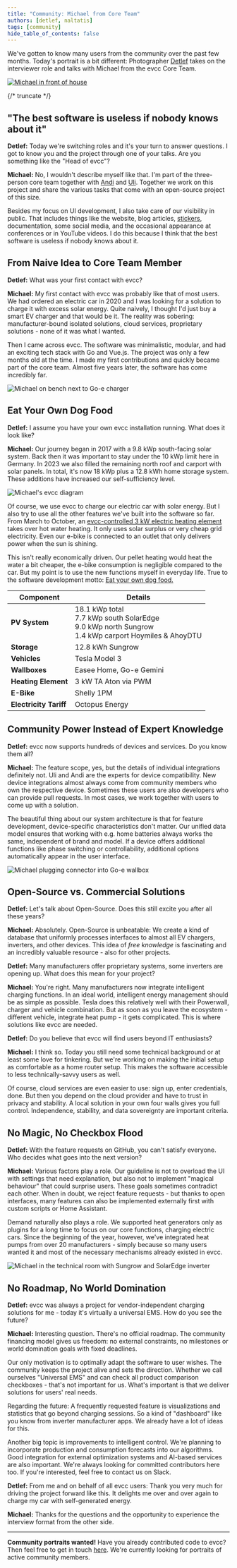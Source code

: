 ```yaml
---
title: "Community: Michael from Core Team"
authors: [detlef, naltatis]
tags: [community]
hide_table_of_contents: false
---
```


We've gotten to know many users from the community over the past few months.
Today's portrait is a bit different: Photographer [Detlef](https://hee.se) takes on the interviewer role and talks with Michael from the evcc Core Team.

[![Michael in front of house](./michael-vor-haus.webp)](/en/blog/2025/06/30/michael-vom-core-team)

{/* truncate */}

## "The best software is useless if nobody knows about it"

**Detlef:** Today we're switching roles and it's your turn to answer questions.
I got to know you and the project through one of your talks.
Are you something like the "Head of evcc"?

**Michael:** No, I wouldn't describe myself like that.
I'm part of the three-person core team together with [Andi](https://github.com/andig) and [Uli](https://github.com/premultiply).
Together we work on this project and share the various tasks that come with an open-source project of this size.

Besides my focus on UI development, I also take care of our visibility in public.
That includes things like the website, blog articles, [stickers](https://github.com/evcc-io/evcc/discussions/4446), documentation, some social media, and
the occasional appearance at conferences or in YouTube videos.
I do this because I think that the best software is useless if nobody knows about it. 

## From Naive Idea to Core Team Member

**Detlef:** What was your first contact with evcc?

**Michael:** My first contact with evcc was probably like that of most users.
We had ordered an electric car in 2020 and I was looking for a solution to charge it with excess solar energy.
Quite naively, I thought I'd just buy a smart EV charger and that would be it.
The reality was sobering: manufacturer-bound isolated solutions, cloud services, proprietary solutions - none of it was what I wanted.

Then I came across evcc.
The software was minimalistic, modular, and had an exciting tech stack with Go and Vue.js.
The project was only a few months old at the time.
I made my first contributions and quickly became part of the core team.
Almost five years later, the software has come incredibly far.

![Michael on bench next to Go-e charger](./michael-smartphone-go-e.webp)

## Eat Your Own Dog Food

**Detlef:** I assume you have your own evcc installation running.
What does it look like?

**Michael:** Our journey began in 2017 with a 9.8 kWp south-facing solar system.
Back then it was important to stay under the 10 kWp limit here in Germany.
In 2023 we also filled the remaining north roof and carport with solar panels.
In total, it's now 18 kWp plus a 12.8 kWh home storage system.
These additions have increased our self-sufficiency level.

![Michael's evcc diagram](./michael-diagram.svg)

Of course, we use evcc to charge our electric car with solar energy.
But I also try to use all the other features we've built into the software so far.
From March to October, an [evcc-controlled 3 kW electric heating element](https://github.com/naltatis/aton-ctrl) takes over hot water heating.
It only uses solar surplus or very cheap grid electricity. 
Even our e-bike is connected to an outlet that only delivers power when the sun is shining.


This isn't really economically driven. 
Our pellet heating would heat the water a bit cheaper, the e-bike consumption is negligible compared to the car.
But my point is to use the new functions myself in everyday life.
True to the software development motto: [Eat your own dog food.](https://en.wikipedia.org/wiki/Eating_your_own_dog_food)


| Component | Details |
|-----------|---------|
| **PV System** | 18.1 kWp total<br/>7.7 kWp south SolarEdge<br/>9.0 kWp north Sungrow<br/>1.4 kWp carport Hoymiles & AhoyDTU |
| **Storage** | 12.8 kWh Sungrow |
| **Vehicles** | Tesla Model 3 |
| **Wallboxes** | Easee Home, Go-e Gemini |
| **Heating Element** | 3 kW TA Aton via PWM |
| **E-Bike** | Shelly 1PM |
| **Electricity Tariff** | Octopus Energy |


## Community Power Instead of Expert Knowledge

**Detlef:** evcc now supports hundreds of devices and services.
Do you know them all?

**Michael:** The feature scope, yes, but the details of individual integrations definitely not.
Uli and Andi are the experts for device compatibility. 
New device integrations almost always come from community members who own the respective device.
Sometimes these users are also developers who can provide pull requests.
In most cases, we work together with users to come up with a solution.

The beautiful thing about our system architecture is that for feature development, device-specific characteristics don't matter.
Our unified data model ensures that working with e.g. home batteries always works the same, independent of brand and model.
If a device offers additional functions like phase switching or controllability, additional options automatically appear in the user interface.

![Michael plugging connector into Go-e wallbox](./michael-evcc-wallbox.webp)

## Open-Source vs. Commercial Solutions

**Detlef:** Let's talk about Open-Source. Does this still excite you after all these years?

**Michael:** Absolutely.
Open-Source is unbeatable: We create a kind of database that uniformly processes interfaces to almost all EV chargers, inverters, and other devices. 
This idea of _free knowledge_ is fascinating and an incredibly valuable resource - also for other projects.

**Detlef:** Many manufacturers offer proprietary systems, some inverters are opening up.
What does this mean for your project?

**Michael:** You're right.
Many manufacturers now integrate intelligent charging functions.
In an ideal world, intelligent energy management should be as simple as possible.
Tesla does this relatively well with their Powerwall, charger and vehicle combination.
But as soon as you leave the ecosystem - different vehicle, integrate heat pump - it gets complicated.
This is where solutions like evcc are needed.

**Detlef:** Do you believe that evcc will find users beyond IT enthusiasts?

**Michael:** I think so.
Today you still need some technical background or at least some love for tinkering.
But we're working on making the initial setup as comfortable as a home router setup.
This makes the software accessible to less technically-savvy users as well.

Of course, cloud services are even easier to use: sign up, enter credentials, done.
But then you depend on the cloud provider and have to trust in privacy and stability.
A local solution in your own four walls gives you full control.
Independence, stability, and data sovereignty are important criteria.

## No Magic, No Checkbox Flood

**Detlef:** With the feature requests on GitHub, you can't satisfy everyone.
Who decides what goes into the next version?

**Michael:** Various factors play a role.
Our guideline is not to overload the UI with settings that need explanation, but also not to implement "magical behaviour" that could surprise users.
These goals sometimes contradict each other.
When in doubt, we reject feature requests - but thanks to open interfaces, many features can also be implemented externally first with custom scripts or Home Assistant.

Demand naturally also plays a role.
We supported heat generators only as plugins for a long time to focus on our core functions, charging electric cars.
Since the beginning of the year, however, we've integrated heat pumps from over 20 manufacturers - simply because so many users wanted it and most of the necessary mechanisms already existed in evcc.

![Michael in the technical room with Sungrow and SolarEdge inverter](./michael-sungrow-solaredge.webp)

## No Roadmap, No World Domination

**Detlef:** evcc was always a project for vendor-independent charging solutions for me - today it's virtually a universal EMS.
How do you see the future?

**Michael:** Interesting question.
There's no official roadmap.
The community financing model gives us freedom: no external constraints, no milestones or world domination goals with fixed deadlines.

Our only motivation is to optimally adapt the software to user wishes.
The community keeps the project alive and sets the direction.
Whether we call ourselves "Universal EMS" and can check all product comparison checkboxes - that's not important for us.
What's important is that we deliver solutions for users' real needs.

Regarding the future: A frequently requested feature is visualizations and statistics that go beyond charging sessions.
So a kind of "dashboard" like you know from inverter manufacturer apps.
We already have a lot of ideas for this.

Another big topic is improvements to intelligent control.
We're planning to incorporate production and consumption forecasts into our algorithms.
Good integration for external optimization systems and AI-based services are also important.
We're always looking for committed contributors here too.
If you're interested, feel free to contact us on Slack.

**Detlef:** From me and on behalf of all evcc users: Thank you very much for driving the project forward like this.
It delights me over and over again to charge my car with self-generated energy.

**Michael:** Thanks for the questions and the opportunity to experience the interview format from the other side.

---

**Community portraits wanted!**
Have you already contributed code to evcc?
Then feel free to get in touch [here](https://airtable.com/appDI3xIiev1DOpMY/shrW1zGH26KElfZOK).
We're currently looking for portraits of active community members.
